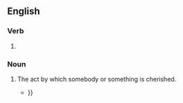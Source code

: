 ==English==

===Verb===
{{head|en|present participle}}

# {{present participle of|cherish|lang=en|nocat=1}}

===Noun===
{{en-noun}}

# The act by which somebody or something is cherished.
#* {{quote-text|lang=en|year=1859|author=Richard Henry Dana|title=To Cuba and Back: A Vacation Voyage|page=130|passage=But home and its '''cherishings''', and revived moral force, restored him{{...}}}}